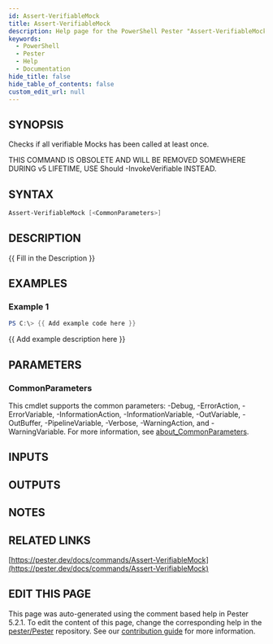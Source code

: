 ```yaml
---
id: Assert-VerifiableMock
title: Assert-VerifiableMock
description: Help page for the PowerShell Pester "Assert-VerifiableMock" command
keywords:
  - PowerShell
  - Pester
  - Help
  - Documentation
hide_title: false
hide_table_of_contents: false
custom_edit_url: null
---
```


## SYNOPSIS

Checks if all verifiable Mocks has been called at least once.

THIS COMMAND IS OBSOLETE AND WILL BE REMOVED SOMEWHERE DURING v5 LIFETIME,
USE Should -InvokeVerifiable INSTEAD.

## SYNTAX

```powershell
Assert-VerifiableMock [<CommonParameters>]
```

## DESCRIPTION

{{ Fill in the Description }}

## EXAMPLES

### Example 1

```powershell
PS C:\> {{ Add example code here }}
```

{{ Add example description here }}

## PARAMETERS

### CommonParameters

This cmdlet supports the common parameters: -Debug, -ErrorAction, -ErrorVariable, -InformationAction, -InformationVariable, -OutVariable, -OutBuffer, -PipelineVariable, -Verbose, -WarningAction, and -WarningVariable. For more information, see [about_CommonParameters](http://go.microsoft.com/fwlink/?LinkID=113216).

## INPUTS

## OUTPUTS

## NOTES

## RELATED LINKS

[https://pester.dev/docs/commands/Assert-VerifiableMock](https://pester.dev/docs/commands/Assert-VerifiableMock)

## EDIT THIS PAGE

This page was auto-generated using the comment based help in Pester 5.2.1. To edit the content of this page, change the corresponding help in the [pester/Pester](https://github.com/pester/pester) repository. See our [contribution guide](https://github.com/pester/docs#contributing) for more information.
